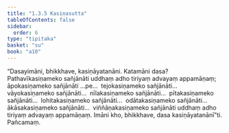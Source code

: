 ```yaml
---
title: "1.3.5 Kasiṇasutta"
tableOfContents: false
sidebar:
  order: 6
type: "tipitaka"
basket: "su"
book: "a10"
---
```



<DynamicBreadcrumb />

<Division number="25" book="a10" bookNo="17" page="293">

<Paragraph number="185" book="a10">
“Dasayimāni, bhikkhave, kasiṇāyatanāni. Katamāni dasa? Pathavīkasiṇameko sañjānāti uddhaṃ adho tiriyaṃ advayaṃ appamāṇaṃ; āpokasiṇameko sañjānāti …pe…  tejokasiṇameko sañjānāti…  vāyokasiṇameko sañjānāti…  nīlakasiṇameko sañjānāti…  pītakasiṇameko sañjānāti…  lohitakasiṇameko sañjānāti…  odātakasiṇameko sañjānāti…  ākāsakasiṇameko sañjānāti…  viññāṇakasiṇameko sañjānāti uddhaṃ adho tiriyaṃ advayaṃ appamāṇaṃ. Imāni kho, bhikkhave, dasa kasiṇāyatanānī”ti.

</Paragraph>
</Division>

<Paragraph number="186" type="center" book="a10">
Pañcamaṃ.
</Paragraph>